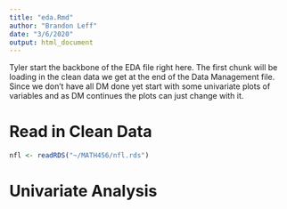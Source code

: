 ```yaml
---
title: "eda.Rmd"
author: "Brandon Leff"
date: "3/6/2020"
output: html_document
---
```


Tyler start the backbone of the EDA file right here. The first chunk will be loading in the clean data we get at the end of the Data Management file. Since we don't have all DM done yet start with some univariate plots of variables and as DM continues the plots can just change with it.

# Read in Clean Data

```r
nfl <- readRDS("~/MATH456/nfl.rds")
```

# Univariate Analysis

```r

```

